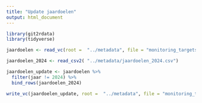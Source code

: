 ```yaml
---
title: "Update jaardoelen"
output: html_document
---
```


```r
library(git2rdata)
library(tidyverse)
```


```r
jaardoelen <- read_vc(root =  "../metadata", file = "monitoring_targets")


```


```r
jaardoelen_2024 <- read_csv2( "../metadata/jaardoelen_2024.csv")

jaardoelen_update <- jaardoelen %>%
  filter(jaar != 2024) %>%
  bind_rows(jaardoelen_2024)
```


```r
write_vc(jaardoelen_update, root =  "../metadata", file = "monitoring_targets", sorting = c("meetnet", "jaar"), strict = FALSE)
```

